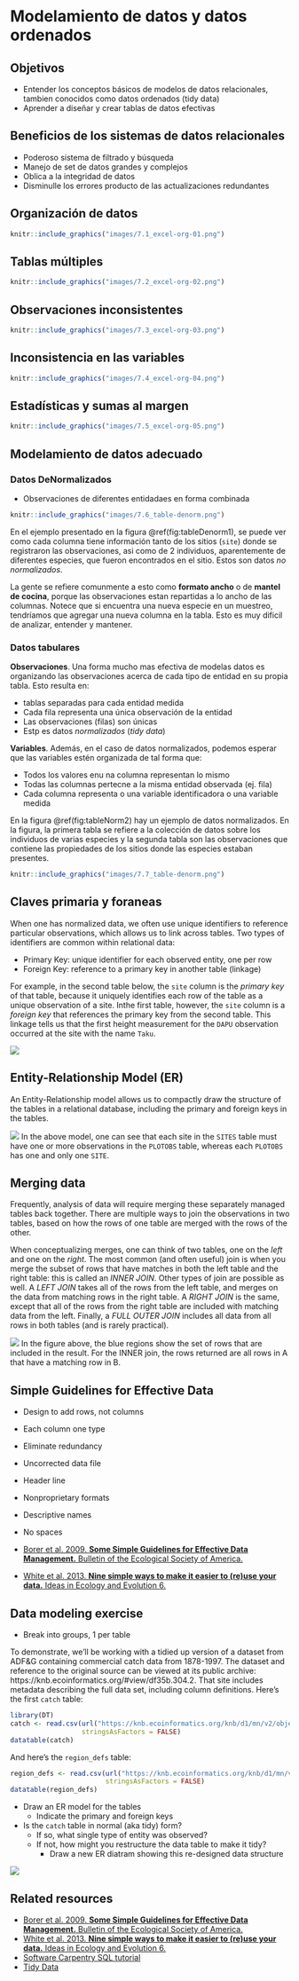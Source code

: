 # Modelamiento de datos y datos ordenados

## Objetivos

- Entender los conceptos básicos de modelos de datos relacionales, tambien conocidos como datos ordenados (tidy data)
- Aprender a diseñar y crear tablas de datos efectivas

## Beneficios de los sistemas de datos relacionales

- Poderoso sistema de filtrado y búsqueda
- Manejo de set de datos grandes y complejos
- Oblica a la integridad de datos
- Disminulle los errores producto de las actualizaciones redundantes

## Organización de datos

```r
knitr::include_graphics("images/7.1_excel-org-01.png")
```

## Tablas múltiples

```r
knitr::include_graphics("images/7.2_excel-org-02.png")
```

## Observaciones inconsistentes

```r
knitr::include_graphics("images/7.3_excel-org-03.png")
```

## Inconsistencia en las variables

```r
knitr::include_graphics("images/7.4_excel-org-04.png")
```

## Estadísticas y sumas al margen

```r
knitr::include_graphics("images/7.5_excel-org-05.png")
```

## Modelamiento de datos adecuado

### Datos DeNormalizados

- Observaciones de diferentes entidadaes en forma combinada

```r
knitr::include_graphics("images/7.6_table-denorm.png")
```

En el ejemplo presentado en la figura \@ref(fig:tableDenorm1), se puede ver 
como cada columna tiene información tanto de los sitios (`site`) donde se 
registraron las observaciones, asi como de 2 individuos, aparentemente de 
diferentes especies, que fueron encontrados en el sitio. Estos son datos _no_
*normalizados*.

La gente se refiere comunmente a esto como **formato ancho** o de 
**mantel de cocina**, porque las observaciones estan repartidas a lo ancho
de las columnas.  Notece que si encuentra una nueva especie en un 
muestreo, tendríamos que agregar una nueva columna en la tabla. Esto es
muy dificil de analizar, entender y mantener.

### Datos tabulares

__Observaciones__. Una forma mucho mas efectiva de modelas datos es organizando
las observaciones acerca de cada tipo de entidad en su propia tabla. Esto resulta
en:

- tablas separadas para cada entidad medida
- Cada fila representa una única observación de la entidad
- Las observaciones (filas) son únicas
- Estp es datos *normalizados* (*tidy data*)

__Variables__. Además, en el caso de datos normalizados, podemos esperar que 
las variables estén organizada de tal forma que:

- Todos los valores enu na columna representan lo mismo
- Todas las columnas pertecne a la misma entidad observada (ej. fila)
- Cada columna representa o una variable identificadora o una variable medida

En la figura \@ref(fig:tableNorm2) hay un ejemplo de datos normalizados. En la figura,
la primera tabla se refiere a la colección de datos sobre los individuos de varias 
especies y la segunda tabla son las observaciones que contiene las
propiedades de los sitios donde las especies estaban presentes.

```r
knitr::include_graphics("images/7.7_table-denorm.png")
```

## Claves primaria y foraneas

When one has normalized data, we often use unique identifiers to reference
particular observations, which allows us to link across tables.  Two types of
identifiers are common within relational data:

- Primary Key: unique identifier for each observed entity, one per row
- Foreign Key: reference to a primary key in another table (linkage)

For example, in the second table below, the `site` column is the *primary key* 
of that table, because it uniquely identifies each row of the table as a unique
observation of a site.  Inthe first table, however, the `site` column is a 
*foreign key* that references the primary key from the second table.  This linkage
tells us that the first height measurement for the `DAPU` observation occurred
at the site with the name `Taku`.

![](images/tables-keys.png)

## Entity-Relationship Model (ER)

An Entity-Relationship model allows us to compactly draw the structure of the
tables in a relational database, including the primary and foreign keys in the tables.

![](images/plotobs-diagram.png)
In the above model, one can see that each site in the `SITES` table must have one
or more observations in the `PLOTOBS` table, whereas each `PLOTOBS` has one and 
only one `SITE`.

## Merging data

Frequently, analysis of data will require merging these separately managed tables
back together.  There are multiple ways to join the observations in two tables, based
on how the rows of one table are merged with the rows of the other.

When conceptualizing merges, one can think of two tables, one on the *left* and
one on the *right*. The most common (and often useful) join is when you merge the subset 
of rows that have matches in both the left table and the right table: 
this is called an *INNER JOIN*.  Other types of join are possible as well. 
A *LEFT JOIN* takes all of the rows from the left table, and merges on the data from matching rows in the right table.  A *RIGHT JOIN* is the same, except that all of the rows from the right table are included with matching data from the left. Finally, a *FULL OUTER JOIN* includes all data from all rows in both tables (and is rarely practical).

![](images/sql-joins.png)
In the figure above, the blue regions show the set of rows that are included in the result.
For the INNER join, the rows returned are all rows in A that have a matching row in B.

## Simple Guidelines for Effective Data

- Design to add rows, not columns
- Each column one type
- Eliminate redundancy
- Uncorrected data file
- Header line
- Nonproprietary formats
- Descriptive names
- No spaces

- [Borer et al. 2009. **Some Simple Guidelines for Effective Data Management.** Bulletin of the Ecological Society of America.](http://matt.magisa.org/pubs/borer-esa-2009.pdf)
- [White et al. 2013. **Nine simple ways to make it easier to (re)use your data.** Ideas in Ecology and Evolution 6.](https://doi.org/10.4033/iee.2013.6b.6.f)

## Data modeling exercise

- Break into groups, 1 per table

To demonstrate, we'll be working with a tidied up version of a dataset from ADF&G containing commercial catch data from 1878-1997.
The dataset and reference to the original source can be viewed at its public archive: https://knb.ecoinformatics.org/#view/df35b.304.2.
That site includes metadata describing the full data set, including column definitions.  Here's the first `catch` table:

```r
library(DT)
catch <- read.csv(url("https://knb.ecoinformatics.org/knb/d1/mn/v2/object/df35b.302.1", method = "libcurl"),
                  stringsAsFactors = FALSE)
datatable(catch)
```

And here's the `region_defs` table:
```r
region_defs <- read.csv(url("https://knb.ecoinformatics.org/knb/d1/mn/v2/object/df35b.303.1", method = "libcurl"),
                        stringsAsFactors = FALSE)
datatable(region_defs)
```

- Draw an ER model for the tables
  - Indicate the primary and foreign keys
- Is the `catch` table in normal (aka tidy) form?
  - If so, what single type of entity was observed?
  - If not, how might you restructure the data table to make it tidy?
    - Draw a new ER diatram showing this re-designed data structure

![](images/ERD_Relationship_Symbols_Quick_Reference-1.png)

## Related resources

- [Borer et al. 2009. **Some Simple Guidelines for Effective Data Management.** Bulletin of the Ecological Society of America.](http://matt.magisa.org/pubs/borer-esa-2009.pdf)
- [White et al. 2013. **Nine simple ways to make it easier to (re)use your data.** Ideas in Ecology and Evolution 6.](https://doi.org/10.4033/iee.2013.6b.6.f)
- [Software Carpentry SQL tutorial](https://swcarpentry.github.io/sql-novice-survey/)
- [Tidy Data](http://vita.had.co.nz/papers/tidy-data.pdf)

